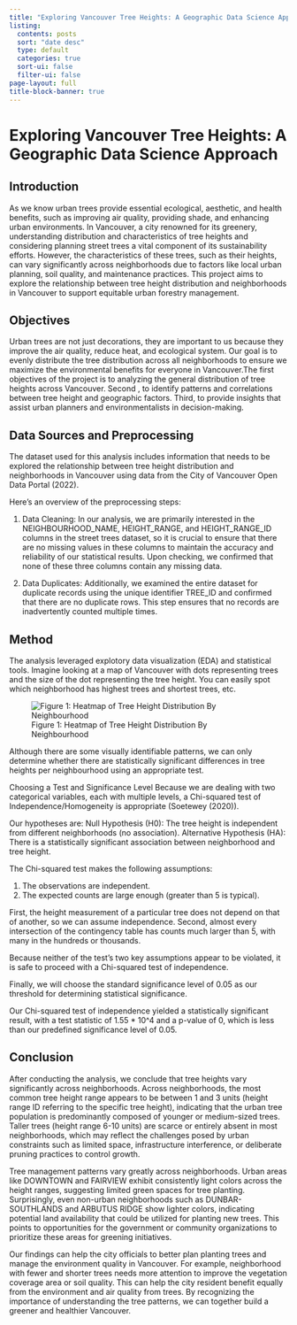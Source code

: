 ```yaml
---
title: "Exploring Vancouver Tree Heights: A Geographic Data Science Approach"
listing:
  contents: posts
  sort: "date desc"
  type: default
  categories: true
  sort-ui: false
  filter-ui: false
page-layout: full
title-block-banner: true
---
```



# Exploring Vancouver Tree Heights: A Geographic Data Science Approach

## Introduction
As we know urban trees provide essential ecological, aesthetic, and health benefits, such as improving air quality, providing shade, and enhancing urban environments. In Vancouver, a city renowned for its greenery, understanding distribution and characteristics of tree heights and considering planning street trees a vital component of its sustainability efforts. However, the characteristics of these trees, such as their heights, can vary significantly across neighborhoods due to factors like local urban planning, soil quality, and maintenance practices. This project aims to explore the relationship between tree height distribution and neighborhoods in Vancouver to support equitable urban forestry management.

## Objectives 
Urban trees are not just decorations, they are important to us because they improve the air quality, reduce heat, and ecological system. Our goal is to evenly distribute the tree distribution across all neighborhoods to ensure we maximize the environmental benefits for everyone in Vancouver.The first objectives of the project is to analyzing the general distribution of tree heights across Vancouver. Second , to identify patterns and correlations between tree height and geographic factors. Third, to provide insights that assist urban planners and environmentalists in decision-making.

## Data Sources and Preprocessing
The dataset used for this analysis includes information that needs to be explored the relationship between tree height distribution and neighborhoods in Vancouver using data from the City of Vancouver Open Data Portal (2022). 

Here’s an overview of the preprocessing steps:

1. Data Cleaning: In our analysis, we are primarily interested in the NEIGHBOURHOOD_NAME, HEIGHT_RANGE, and HEIGHT_RANGE_ID columns in the street trees dataset, so it is crucial to ensure that there are no missing values in these columns to maintain the accuracy and reliability of our statistical results. Upon checking, we confirmed that none of these three columns contain any missing data.

2. Data Duplicates: Additionally, we examined the entire dataset for duplicate records using the unique identifier TREE_ID and confirmed that there are no duplicate rows. This step ensures that no records are inadvertently counted multiple times.

## Method
The analysis leveraged explotory data visualization (EDA) and statistical tools. Imagine looking at a map of Vancouver with dots representing trees and the size of the dot representing the tree height. You can easily spot which neighborhood has highest trees and shortest trees, etc.

![Figure 1: Heatmap of Tree Height Distribution By Neighbourhood](/1.png)

Although there are some visually identifiable patterns, we can only determine whether there are statistically significant differences in tree heights per neighbourhood using an appropriate test.

Choosing a Test and Significance Level
Because we are dealing with two categorical variables, each with multiple levels, a Chi-squared test of Independence/Homogeneity is appropriate (Soetewey (2020)).

Our hypotheses are:
Null Hypothesis (H0): The tree height is independent from different neighborhoods (no association).
Alternative Hypothesis (HA): There is a statistically significant association between neighborhood and tree height.

The Chi-squared test makes the following assumptions:

1. The observations are independent.
2. The expected counts are large enough (greater than 5 is typical).

First, the height measurement of a particular tree does not depend on that of another, so we can assume independence. Second, almost every intersection of the contingency table has counts much larger than 5, with many in the hundreds or thousands.

Because neither of the test’s two key assumptions appear to be violated, it is safe to proceed with a Chi-squared test of independence.

Finally, we will choose the standard significance level of 0.05 as our threshold for determining statistical significance.

Our Chi-squared test of independence yielded a statistically significant result, with a test statistic of 1.55 * 10^4 and a p-value of 
0, which is less than our predefined significance level of 0.05.

## Conclusion 
After conducting the analysis, we conclude that tree heights vary significantly across neighborhoods. Across neighborhoods, the most common tree height range appears to be between 1 and 3 units (height range ID referring to the specific tree height), indicating that the urban tree population is predominantly composed of younger or medium-sized trees. Taller trees (height range 6-10 units) are scarce or entirely absent in most neighborhoods, which may reflect the challenges posed by urban constraints such as limited space, infrastructure interference, or deliberate pruning practices to control growth.

Tree management patterns vary greatly across neighborhoods. Urban areas like DOWNTOWN and FAIRVIEW exhibit consistently light colors across the height ranges, suggesting limited green spaces for tree planting. Surprisingly, even non-urban neighborhoods such as DUNBAR-SOUTHLANDS and ARBUTUS RIDGE show lighter colors, indicating potential land availability that could be utilized for planting new trees. This points to opportunities for the government or community organizations to prioritize these areas for greening initiatives.

Our findings can help the city officials to better plan planting trees and manage the environment quality in Vancouver. For example, neighborhood with fewer and shorter trees needs more attention to improve the vegetation coverage area or soil quality. This can help the city resident benefit equally from the environment and air quality from trees. By recognizing the importance of understanding the tree patterns, we can together build a greener and healthier Vancouver.